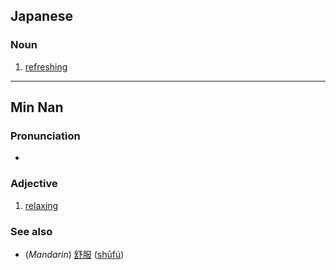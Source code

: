 ==Japanese==
{{see|爽快な}}
===Noun===
{{ja-noun|k|hira=そうかい|rom=sōkai}}

# [[refreshing]]


----

==Min Nan==
{{zh-hanzi|[[爽]][[快]]}}

===Pronunciation===
*{{IPA|[ sɔŋ˥˧kʰuai˨˩ ]}}

===Adjective===
{{nan-adj|ts|poj=sóng-khòai|pojt=song2khoai3|rs=舌06}}

# [[relaxing]]

===See also===
*(''Mandarin'') [[舒服]] ([[shūfú]])